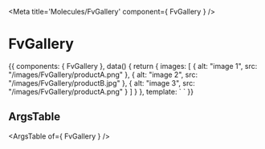 
<Meta title='Molecules/FvGallery' component={ FvGallery } />

# FvGallery

<Canvas>
<Story name='Common' height='150px'>{{
  components: { FvGallery },
  data() {
    return {
      images: [
        {
          alt: "image 1",
          src: "/images/FvGallery/productA.png"
        },
        {
          alt: "image 2",
          src: "/images/FvGallery/productB.jpg"
        },
        {
          alt: "image 3",
          src: "/images/FvGallery/productA.png"
        }
      ]
    }
  },
  template: `
  <v-col
    :cols="5"
  >
  <FvGallery
    :images="images"
  >
  </FvGallery>
  </v-col>`
}}</Story>
</Canvas>

## ArgsTable

<ArgsTable of={ FvGallery } />
